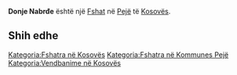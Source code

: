 {{Fshat në Kosovës
 | Emri                = Donje Nabrđe
| srp_N_name = Donje Nabrđe
| srp_N_FULL_NAME_RO = Donje Nabrđe
| srp_N_FULL_NAME_ND_RO = Donje Nabrde
| srp_N_SORT_NAME_RG = DONJENABRDE
| srp_N_FULL_NAME_RG = Donje Nabrđe
| srp_N_FULL_NAME_ND_RG = Donje Nabrde
| srp_NS_name = Доње Набрђе
| srp_NS_FULL_NAME_RO = Доње Набрђе
| srp_NS_FULL_NAME_ND_RO = Доње Набрђе
| srp_NS_SORT_NAME_RG = ДОЊЕНАБРЂЕ
| srp_NS_FULL_NAME_RG = Доње Набрђе
| srp_NS_FULL_NAME_ND_RG = Доње Набрђе

 | Emri (Rasa dhanore) = 
 | Figura              = 
 | Shteti              = Kosovo
 | Komuna              = Pejë
 | Kodi postar         = 
 | Sipërfaqja          = 

 | Popullsia           = 

 | Regj. i popullsisë  = 
 | Dend. e popullsisë  = 
 | Faqja zyrtare       = 
 <!--- Koordinatat ----> 
 | Gjerësia            = 42.666111
 | Gjatësia            = 20.401111
 | Lartësia            = 
}}
'''Donje Nabrđe''' është një [[Fshat]] në [[Pejë]] të [[Kosovës]].

<!-- == Gjeografia == -->
<!-- == Historia == -->
<!-- == Demografia == -->
== Shih edhe ==
{{Komuna Pejë}}
{{Kosovo-Administrata-Cung}}

[[Kategoria:Fshatra në Kosovës]]
[[Kategoria:Fshatra në Kommunes Pejë]]
[[Kategoria:Vendbanime në Kosovës]]